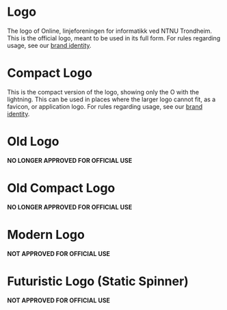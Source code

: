 
<Meta title="Logo" component={ModernLogo} />

# Logo

The logo of Online, linjeforeningen for informatikk ved NTNU Trondheim.
This is the official logo, meant to be used in its full form.
For rules regarding usage, see our [brand identity](https://online.ntnu.no/wiki/online/info/innsikt-og-interface/grafisk-profil/).

<Preview>
  <Story name="Logo">
    <ExampleContainer>
      <Logo width="400px" />
      <Logo width={500} primaryColor={colors.error} secondaryColor="#0A94C2" />
    </ExampleContainer>
  </Story>
</Preview>

<Props of={Logo} />

# Compact Logo

This is the compact version of the logo, showing only the O with the lightning.
This can be used in places where the larger logo cannot fit, as a favicon, or application logo.
For rules regarding usage, see our [brand identity](https://online.ntnu.no/wiki/online/info/innsikt-og-interface/grafisk-profil/).

<Preview>
  <Story name="Compact Logo">
    <ExampleContainer>
      <CompactLogo width="150px" />
      <CompactLogo width={200} primaryColor={colors.error} secondaryColor="#0A94C2" />
    </ExampleContainer>
  </Story>
</Preview>


# Old Logo

**NO LONGER APPROVED FOR OFFICIAL USE**

<Preview>
  <Story name="Old Logo">
    <ExampleContainer>
      <OldLogo width="400px" />
      <OldLogo width={500} primaryColor={colors.error} secondaryColor="#0A94C2" />
    </ExampleContainer>
  </Story>
</Preview>


# Old Compact Logo

**NO LONGER APPROVED FOR OFFICIAL USE**

<Preview>
  <Story name="Old Compact Logo">
    <ExampleContainer>
      <OldCompactLogo width="150px" />
      <OldCompactLogo width={200} primaryColor={colors.error} secondaryColor="#0A94C2" />
    </ExampleContainer>
  </Story>
</Preview>


# Modern Logo

**NOT APPROVED FOR OFFICIAL USE**

<Preview>
  <Story name="Modern Logo">
    <ExampleContainer>
      <ModernLogo width="150px" />
      <ModernLogo width={200} primaryColor={colors.error} secondaryColor="#0A94C2" />
    </ExampleContainer>
  </Story>
</Preview>


# Futuristic Logo (Static Spinner)

**NOT APPROVED FOR OFFICIAL USE**

<Preview>
  <Story name="Static Spinner Logo">
    <ExampleContainer>
      <StaticSpinnerLogo width="150px" />
      <StaticSpinnerLogo width={200} primaryColor={colors.error} secondaryColor="#0A94C2" />
    </ExampleContainer>
  </Story>
</Preview>


